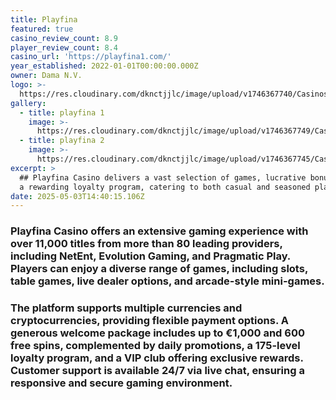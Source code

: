 ```yaml
---
title: Playfina
featured: true
casino_review_count: 8.9
player_review_count: 8.4
casino_url: 'https://playfina1.com/'
year_established: 2022-01-01T00:00:00.000Z
owner: Dama N.V.
logo: >-
  https://res.cloudinary.com/dknctjjlc/image/upload/v1746367740/Casinos/Playfina/Screenshot_2025-05-04_at_17.07.51_icrxis.png
gallery:
  - title: playfina 1
    image: >-
      https://res.cloudinary.com/dknctjjlc/image/upload/v1746367749/Casinos/Playfina/Screenshot_2025-05-04_at_17.08.13_vwdyr4.png
  - title: playfina 2
    image: >-
      https://res.cloudinary.com/dknctjjlc/image/upload/v1746367745/Casinos/Playfina/Screenshot_2025-05-04_at_17.08.29_neuhlj.png
excerpt: >
  ## Playfina Casino delivers a vast selection of games, lucrative bonuses, and
  a rewarding loyalty program, catering to both casual and seasoned players.
date: 2025-05-03T14:40:15.106Z
---
```


### Playfina Casino offers an extensive gaming experience with over 11,000 titles from more than 80 leading providers, including NetEnt, Evolution Gaming, and Pragmatic Play. Players can enjoy a diverse range of games, including slots, table games, live dealer options, and arcade-style mini-games. 

### The platform supports multiple currencies and cryptocurrencies, providing flexible payment options. A generous welcome package includes up to €1,000 and 600 free spins, complemented by daily promotions, a 175-level loyalty program, and a VIP club offering exclusive rewards. Customer support is available 24/7 via live chat, ensuring a responsive and secure gaming environment.
